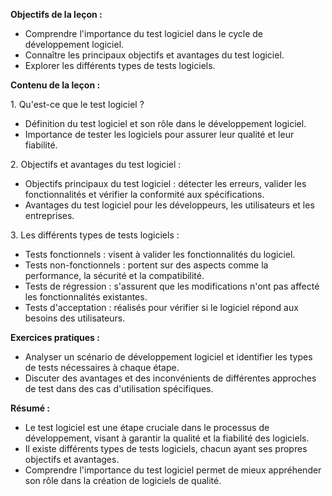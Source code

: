 **Objectifs de la leçon :**

* Comprendre l'importance du test logiciel dans le cycle de développement logiciel.
* Connaître les principaux objectifs et avantages du test logiciel.
* Explorer les différents types de tests logiciels.

**Contenu de la leçon :**

1\. Qu'est-ce que le test logiciel ?

* Définition du test logiciel et son rôle dans le développement logiciel.
* Importance de tester les logiciels pour assurer leur qualité et leur fiabilité.

2\. Objectifs et avantages du test logiciel :

* Objectifs principaux du test logiciel : détecter les erreurs, valider les fonctionnalités et vérifier la conformité aux spécifications.
* Avantages du test logiciel pour les développeurs, les utilisateurs et les entreprises.

3\. Les différents types de tests logiciels :

* Tests fonctionnels : visent à valider les fonctionnalités du logiciel.
* Tests non-fonctionnels : portent sur des aspects comme la performance, la sécurité et la compatibilité.
* Tests de régression : s'assurent que les modifications n'ont pas affecté les fonctionnalités existantes.
* Tests d'acceptation : réalisés pour vérifier si le logiciel répond aux besoins des utilisateurs.

**Exercices pratiques :**

* Analyser un scénario de développement logiciel et identifier les types de tests nécessaires à chaque étape.
* Discuter des avantages et des inconvénients de différentes approches de test dans des cas d'utilisation spécifiques.

**Résumé :**

* Le test logiciel est une étape cruciale dans le processus de développement, visant à garantir la qualité et la fiabilité des logiciels.
* Il existe différents types de tests logiciels, chacun ayant ses propres objectifs et avantages.
* Comprendre l'importance du test logiciel permet de mieux appréhender son rôle dans la création de logiciels de qualité.
